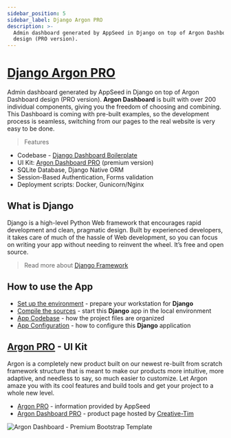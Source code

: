 ```yaml
---
sidebar_position: 5
sidebar_label: Django Argon PRO
description: >-
  Admin dashboard generated by AppSeed in Django on top of Argon Dashboard
  design (PRO version).
---
```


# [Django Argon PRO](https://appseed.us/product/argon-dashboard-pro/django/)

<SubHeading> Admin dashboard generated by AppSeed in Django on top of Argon Dashboard design (PRO version).</SubHeading>
**Argon Dashboard** is built with over 200 individual components, giving you the freedom of choosing and combining. This Dashboard is coming with pre-built examples, so the development process is seamless, switching from our pages to the real website is very easy to be done.

> Features

- Codebase - [Django Dashboard Boilerplate](../../boilerplate-code/django-dashboard.mdx)
- UI Kit: [Argon Dashboard PRO](../../content/bootstrap-template/argon-dashboard-pro.mdx) (premium version)
- SQLite Database, Django Native ORM
- Session-Based Authentication, Forms validation
- Deployment scripts: Docker, Gunicorn/Nginx

## What is Django

Django is a high-level Python Web framework that encourages rapid development and clean, pragmatic design. Built by experienced developers, it takes care of much of the hassle of Web development, so you can focus on writing your app without needing to reinvent the wheel. It’s free and open source.

> Read more about [Django Framework](../../content/what-is/django.mdx)

## How to use the App

- [Set up the environment](../../boilerplate-code/django-dashboard.mdx#environment-1) - prepare your workstation for **Django**
- [Compile the sources](../../boilerplate-code/django-dashboard.mdx#build-the-app-1) - start this **Django** app in the local environment
- [App Codebase](../../boilerplate-code/django-dashboard.mdx#app-codebase) - how the project files are organized
- [App Configuration](../../boilerplate-code/django-dashboard.mdx#app-configuration) - how to configure this **Django** application

## [Argon PRO](../../content/bootstrap-template/argon-dashboard-pro.mdx) - UI Kit

Argon is a completely new product built on our newest re-built from scratch framework structure that is meant to make our products more intuitive, more adaptive, and needless to say, so much easier to customize. Let Argon amaze you with its cool features and build tools and get your project to a whole new level.

- [Argon PRO](../../content/bootstrap-template/argon-dashboard-pro.mdx) - information provided by AppSeed
- [Argon Dashboard PRO](https://bit.ly/39D2BLX) - product page hosted by [Creative-Tim](../../content/partners/creative-tim.mdx)

![Argon Dashboard - Premium Bootstrap Template](../../../static/assets/docs-cover-argon-pro.jpg)
